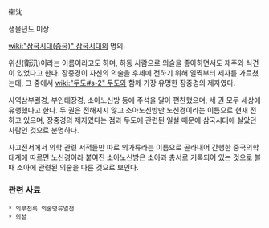衞沈

생몰년도 미상

[[wiki:"삼국시대(중국)" 삼국시대]]의 명의.

위신(衛汛)이라는 이름이라고도 하며, 하동 사람으로 의술을 좋아하면서도 재주와 식견이 있었다고 한다. 장중경이 자신의 의술을 후세에 전하기 위해 일찍부터 제자를 가르쳤는데, 그 중에서 [[wiki:"두도#s-2" 두도]]와 함께 가장 유명한 장중경의 제자였다.

사역삼부궐경, 부인태장경, 소아노신방 등에 주석을 달아 편찬했으며, 세 권 모두 세상에 유행했다고 한다. 두 권은 전해지지 않고 소아노신방만 노신경이라는 이름으로 현재 전하고 있으며, 장중경의 제자였다는 점과 두도에 관련된 일설 때문에 삼국시대에 살았던 사람인 것으로 분명하다.

사고전서에서 의학 관련 서적들만 따로 의가류라는 이름으로 골라내어 간행한 중국의학대계에 따르면 노신경이라 붙여진 소아노신방은 소아과 총서로 기록되어 있는 것으로 볼 때 소아에 관련된 의술을 다룬 것으로 보인다.

=== 관련 사료 ===
 * 의부전록 의술명류열전
 * 의설
